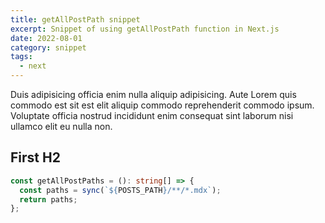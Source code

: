 ```yaml
---
title: getAllPostPath snippet
excerpt: Snippet of using getAllPostPath function in Next.js
date: 2022-08-01
category: snippet
tags:
  - next
---
```


Duis adipisicing officia enim nulla aliquip adipisicing. Aute Lorem quis commodo est sit est elit aliquip commodo reprehenderit commodo ipsum. Voluptate officia nostrud incididunt enim consequat sint laborum nisi ullamco elit eu nulla non.

## First H2

```ts
const getAllPostPaths = (): string[] => {
  const paths = sync(`${POSTS_PATH}/**/*.mdx`);
  return paths;
};
```
